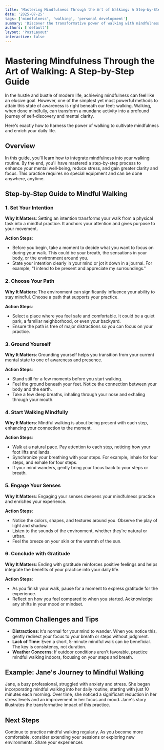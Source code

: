 ```yaml
---
title: 'Mastering Mindfulness Through the Art of Walking: A Step-by-Step Guide'
date: '2025-07-25'
tags: ['mindfulness', 'walking', 'personal development']
summary: 'Discover the transformative power of walking with mindfulness. This guide offers a structured approach to achieving mental clarity and peace through mindful walking.'
authors: ['default']
layout: 'PostLayout'
interactive: false
---
```


# Mastering Mindfulness Through the Art of Walking: A Step-by-Step Guide

In the hustle and bustle of modern life, achieving mindfulness can feel like an elusive goal. However, one of the simplest yet most powerful methods to attain this state of awareness is right beneath our feet: walking. Walking, when done mindfully, can transform a mundane activity into a profound journey of self-discovery and mental clarity.

Here's exactly how to harness the power of walking to cultivate mindfulness and enrich your daily life.

## Overview

In this guide, you'll learn how to integrate mindfulness into your walking routine. By the end, you'll have mastered a step-by-step process to enhance your mental well-being, reduce stress, and gain greater clarity and focus. This practice requires no special equipment and can be done anywhere, anytime.

## Step-by-Step Guide to Mindful Walking

### 1. Set Your Intention

**Why It Matters**: Setting an intention transforms your walk from a physical task into a mindful practice. It anchors your attention and gives purpose to your movement.

**Action Steps**:
- Before you begin, take a moment to decide what you want to focus on during your walk. This could be your breath, the sensations in your body, or the environment around you.
- State your intention clearly in your mind or jot it down in a journal. For example, "I intend to be present and appreciate my surroundings."

### 2. Choose Your Path

**Why It Matters**: The environment can significantly influence your ability to stay mindful. Choose a path that supports your practice.

**Action Steps**:
- Select a place where you feel safe and comfortable. It could be a quiet park, a familiar neighborhood, or even your backyard.
- Ensure the path is free of major distractions so you can focus on your practice.

### 3. Ground Yourself

**Why It Matters**: Grounding yourself helps you transition from your current mental state to one of awareness and presence.

**Action Steps**:
- Stand still for a few moments before you start walking.
- Feel the ground beneath your feet. Notice the connection between your body and the earth.
- Take a few deep breaths, inhaling through your nose and exhaling through your mouth.

### 4. Start Walking Mindfully

**Why It Matters**: Mindful walking is about being present with each step, enhancing your connection to the moment.

**Action Steps**:
- Walk at a natural pace. Pay attention to each step, noticing how your foot lifts and lands.
- Synchronize your breathing with your steps. For example, inhale for four steps, and exhale for four steps.
- If your mind wanders, gently bring your focus back to your steps or breath.

### 5. Engage Your Senses

**Why It Matters**: Engaging your senses deepens your mindfulness practice and enriches your experience.

**Action Steps**:
- Notice the colors, shapes, and textures around you. Observe the play of light and shadow.
- Listen to the sounds of the environment, whether they're natural or urban.
- Feel the breeze on your skin or the warmth of the sun.

### 6. Conclude with Gratitude

**Why It Matters**: Ending with gratitude reinforces positive feelings and helps integrate the benefits of your practice into your daily life.

**Action Steps**:
- As you finish your walk, pause for a moment to express gratitude for the experience.
- Reflect on how you feel compared to when you started. Acknowledge any shifts in your mood or mindset.

## Common Challenges and Tips

- **Distractions**: It's normal for your mind to wander. When you notice this, gently redirect your focus to your breath or steps without judgment.
- **Lack of Time**: Even a short, 5-minute mindful walk can be beneficial. The key is consistency, not duration.
- **Weather Concerns**: If outdoor conditions aren't favorable, practice mindful walking indoors, focusing on your steps and breath.

## Example: Jane's Journey to Mindful Walking

Jane, a busy professional, struggled with anxiety and stress. She began incorporating mindful walking into her daily routine, starting with just 10 minutes each morning. Over time, she noticed a significant reduction in her stress levels and an improvement in her focus and mood. Jane's story illustrates the transformative impact of this practice.

## Next Steps

Continue to practice mindful walking regularly. As you become more comfortable, consider extending your sessions or exploring new environments. Share your experiences